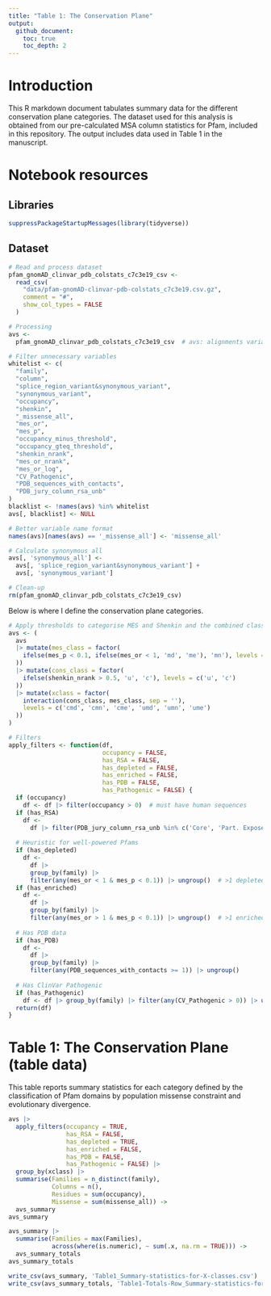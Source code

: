 ```yaml
---
title: "Table 1: The Conservation Plane"
output:
  github_document:
    toc: true
    toc_depth: 2
---
```


# Introduction
This R markdown document tabulates summary data for the different conservation
plane categories. The dataset used for this analysis is obtained from our
pre-calculated MSA column statistics for Pfam, included in this repository. The
output includes data used in Table 1 in the manuscript.

# Notebook resources
## Libraries

```r
suppressPackageStartupMessages(library(tidyverse))
```

## Dataset

```r
# Read and process dataset
pfam_gnomAD_clinvar_pdb_colstats_c7c3e19_csv <-
  read_csv(
    "data/pfam-gnomAD-clinvar-pdb-colstats_c7c3e19.csv.gz",
    comment = "#",
    show_col_types = FALSE
  )

# Processing
avs <-
  pfam_gnomAD_clinvar_pdb_colstats_c7c3e19_csv  # avs: alignments variants structure

# Filter unnecessary variables
whitelist <- c(
  "family",
  "column",
  "splice_region_variant&synonymous_variant",
  "synonymous_variant",
  "occupancy",
  "shenkin",
  "_missense_all",
  "mes_or",
  "mes_p",
  "occupancy_minus_threshold",
  "occupancy_gteq_threshold",
  "shenkin_nrank",
  "mes_or_nrank",
  "mes_or_log",
  "CV_Pathogenic",
  "PDB_sequences_with_contacts",
  "PDB_jury_column_rsa_unb"
)
blacklist <- !names(avs) %in% whitelist
avs[, blacklist] <- NULL

# Better variable name format
names(avs)[names(avs) == '_missense_all'] <- 'missense_all'

# Calculate synonymous all
avs[, 'synonymous_all'] <-
  avs[, 'splice_region_variant&synonymous_variant'] +
  avs[, 'synonymous_variant']

# Clean-up
rm(pfam_gnomAD_clinvar_pdb_colstats_c7c3e19_csv)
```

Below is where I define the conservation plane categories.

```r
# Apply thresholds to categorise MES and Shenkin and the combined class
avs <- (
  avs
  |> mutate(mes_class = factor(
    ifelse(mes_p < 0.1, ifelse(mes_or < 1, 'md', 'me'), 'mn'), levels = c('md', 'mn', 'me')
  ))
  |> mutate(cons_class = factor(
    ifelse(shenkin_nrank > 0.5, 'u', 'c'), levels = c('u', 'c')
  ))
  |> mutate(xclass = factor(
    interaction(cons_class, mes_class, sep = ''),
    levels = c('cmd', 'cmn', 'cme', 'umd', 'umn', 'ume')
  ))
)
```

```r
# Filters
apply_filters <- function(df,
                          occupancy = FALSE,
                          has_RSA = FALSE,
                          has_depleted = FALSE,
                          has_enriched = FALSE,
                          has_PDB = FALSE,
                          has_Pathogenic = FALSE) {
  if (occupancy)
    df <- df |> filter(occupancy > 0)  # must have human sequences
  if (has_RSA)
    df <-
      df |> filter(PDB_jury_column_rsa_unb %in% c('Core', 'Part. Exposed', 'Surface'))
  
  # Heuristic for well-powered Pfams
  if (has_depleted)
    df <-
      df |>
      group_by(family) |>
      filter(any(mes_or < 1 & mes_p < 0.1)) |> ungroup()  # >1 depleted
  if (has_enriched)
    df <-
      df |>
      group_by(family) |>
      filter(any(mes_or > 1 & mes_p < 0.1)) |> ungroup()  # >1 enriched
  
  # Has PDB data
  if (has_PDB)
    df <-
      df |>
      group_by(family) |>
      filter(any(PDB_sequences_with_contacts >= 1)) |> ungroup()
  
  # Has ClinVar Pathogenic
  if (has_Pathogenic)
    df <- df |> group_by(family) |> filter(any(CV_Pathogenic > 0)) |> ungroup()
  return(df)
}
```

# Table 1: The Conservation Plane (table data)
This table reports summary statistics for each category defined by the
classification of Pfam domains by population missense constraint and
evolutionary divergence.

```r
avs |>
  apply_filters(occupancy = TRUE,
                has_RSA = FALSE,
                has_depleted = TRUE,
                has_enriched = FALSE,
                has_PDB = FALSE,
                has_Pathogenic = FALSE) |>
  group_by(xclass) |>
  summarise(Families = n_distinct(family),
            Columns = n(),
            Residues = sum(occupancy),
            Missense = sum(missense_all)) ->
  avs_summary
avs_summary
```
```r
avs_summary |>
  summarise(Families = max(Families),
            across(where(is.numeric), ~ sum(.x, na.rm = TRUE))) ->
  avs_summary_totals
avs_summary_totals
```


```r
write_csv(avs_summary, 'Table1_Summary-statistics-for-X-classes.csv')
write_csv(avs_summary_totals, 'Table1-Totals-Row_Summary-statistics-for-X-classes.csv')
```

